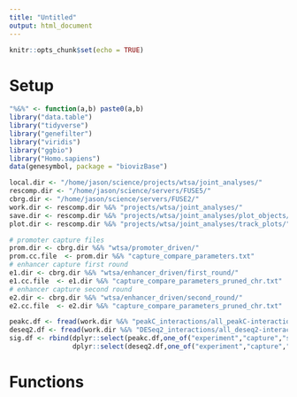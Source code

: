 ```yaml
---
title: "Untitled"
output: html_document
---
```


```r
knitr::opts_chunk$set(echo = TRUE)
```

# Setup 

```r

"%&%" <- function(a,b) paste0(a,b)
library("data.table")
library("tidyverse")
library("genefilter")
library("viridis")
library("ggbio")
library("Homo.sapiens")
data(genesymbol, package = "biovizBase")

local.dir <- "/home/jason/science/projects/wtsa/joint_analyses/"
rescomp.dir <- "/home/jason/science/servers/FUSE5/"
cbrg.dir <- "/home/jason/science/servers/FUSE2/"
work.dir <- rescomp.dir %&% "projects/wtsa/joint_analyses/"
save.dir <- rescomp.dir %&% "projects/wtsa/joint_analyses/plot_objects/"
plot.dir <- rescomp.dir %&% "projects/wtsa/joint_analyses/track_plots/"

```

```r

# promoter capture files 
prom.dir <- cbrg.dir %&% "wtsa/promoter_driven/"
prom.cc.file  <- prom.dir %&% "capture_compare_parameters.txt"
# enhancer capture first round  
e1.dir <- cbrg.dir %&% "wtsa/enhancer_driven/first_round/"
e1.cc.file  <- e1.dir %&% "capture_compare_parameters_pruned_chr.txt"
# enhancer capture second round  
e2.dir <- cbrg.dir %&% "wtsa/enhancer_driven/second_round/"
e2.cc.file  <- e2.dir %&% "capture_compare_parameters_pruned_chr.txt"

```


```r

peakc.df <- fread(work.dir %&% "peakC_interactions/all_peakC-interactions_merge1K.txt")
deseq2.df <- fread(work.dir %&% "DESeq2_interactions/all_deseq2-interactions_merge1K.txt")
sig.df <- rbind(dplyr::select(peakc.df,one_of("experiment","capture","seqnames","start","end")),
                dplyr::select(deseq2.df,one_of("experiment","capture","seqnames","start","end")))

```



# Functions

```r

gene_plot <- function(cap.name,cc.df,range=1e+06){
  sub <- filter(cc.df,V1==cap.name)
  reg.gr <- GRanges(seqnames=sub$V2,IRanges((sub$V3 - range),(sub$V4 + range)))
  wh <- genesymbol[genesymbol %over% reg.gr] 
  wh <- range(wh, ignore.strand = TRUE)
  if (length(wh)>0){
    p <- suppressMessages(autoplot(Homo.sapiens, which = wh,
                  color=cividis(20)[1],
                  fill=cividis(20)[4]) +
      theme_classic() + ylab("Transcripts") +
      xlab("Genomic Position"))  
    return(p)
  } else{
    return(NA)
  }
}

capture_plot <- function(exp.type,cap.name,cc.df){
  row.df <- filter(cc.df,V1==cap.name)
  chromo <- (row.df$V2 %>% strsplit(.,split="chr"))[[1]][2]
  xname <- "Position on Chromosome "  %&% chromo
  vp <- (row.df$V3 + row.df$V4)/2 %>% round(.)
  # get plot limits 
  ename <- ifelse(exp.type=="promoter","promoter",
                  ifelse(exp.type=="enhancer-firstRound","enhancer.1st",
                         ifelse(exp.type=="enhancer-secondRound","enhancer.2nd")))
  sub <- filter(sig.df,experiment==ename,capture==cap.name)
  if (dim(sub)[1]>0){
    start.coord <- min(sub$start) - 100000
    end.coord <- max(sub$end) + 100000
    if (vp < start.coord | vp > end.coord){
      start.coord <- vp - 1e+06
      end.coord <- vp + 1e+06        
    }
  } else{
    start.coord <- vp - 1e+06
    end.coord <- vp + 1e+06    
  }
  obj1 <- readRDS(save.dir %&% exp.type %&% "_" %&% cap.name %&% "_capC.RDS")
  obj2 <- readRDS(save.dir %&% exp.type %&% "_" %&% cap.name %&% "_variant.RDS")
  p1 <- obj1[[1]] 
  p2 <- obj2[[1]]
  p3 <- obj2[[2]] 
  p4 <- gene_plot(cap.name,cc.df,range = 1e+06)  
  if (!all(is.na(p2)) & !all(is.na(p3)) & all(is.na(p4))==FALSE){
    trk <- tracks(p1,p2,p3,p4,xlim=c(start.coord,end.coord),heights = c(3,1,1,1),
                  xlab=xname) 
  } else if (all(is.na(p2))==TRUE & all(is.na(p3))==FALSE & all(is.na(p4))==FALSE){
    trk <- tracks(p1,p3,p4,xlim=c(start.coord,end.coord),heights = c(3,1,1),
                  xlab=xname) 
  } else if (all(is.na(p2))==FALSE & all(is.na(p3))==TRUE & all(is.na(p4))==FALSE){
    trk <- tracks(p1,p2,p4,xlim=c(start.coord,end.coord),heights = c(3,1,1),
                  xlab=xname) 
  } else{
    print ("Need to inspect issue further")
  }
  trk <- trk + 
    scale_x_sequnit(unit="Mb") + 
    theme(axis.text.y=element_text(size=15),
        axis.title = element_text(size=20),
        legend.text = element_text(size=20),
        legend.title = element_text(size=20))
  ggsave(plot=trk,filename = plot.dir %&% exp.type %&% "_" %&% cap.name %&%"_tracks.png",width=25,height=15)
}

save_track_pngs <- function(exp.type,exp.file,range=1e+06){
  cc.df <- fread(exp.file)
  pb <- txtProgressBar(min=0,max=dim(cc.df)[1],style=3)
  for (i in 1:dim(cc.df)[1]){
    print(i)
    setTxtProgressBar(pb,i)
    cap.name <- cc.df$V1[i]
    fname <- save.dir %&% exp.type %&% "_" %&% cap.name %&% "_capC.RDS"
    if (file.exists(fname)==TRUE){
      suppressMessages(capture_plot(exp.type,cap.name,cc.df))      
    } else{
      print("Failed: " %&% cap.name)
    }
  }
}

```

# Execution 

```r

save_track_pngs(exp.type="promoter",exp.file=prom.cc.file,range=1e+06)
save_track_pngs(exp.type="enhancer-firstRound",exp.file=e1.cc.file,range=1e+06) 
# Note error at 111
save_track_pngs(exp.type="enhancer-secondRound",exp.file=e2.cc.file,range=1e+06)

# cannot plot "GNPDA2__32DF__uc__chr4_44996579", gene plot range issue (111)
# cannot plot "chr13_58953476_PCDH17", gene plot range issue (49)
# cannot plot ""chr4_137094047_PABPC4L"", gene plot range issue (118)

```


